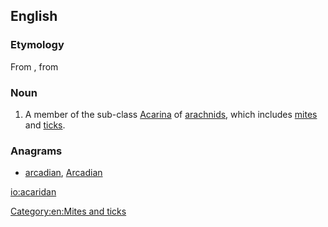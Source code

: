 ==English==

===Etymology===
From {{etyl|NL.|en}}, from {{etyl|grc|en}} {{term|ἀκαρί||mite|tr=akari|lang=grc|sc=polytonic}}

===Noun===
{{en-noun}}

# {{context|zoology|lang=en}} A member of the sub-class [[Acarina]] of [[arachnid]]s, which includes [[mite]]s and [[tick]]s.

===Anagrams===
* [[arcadian#English|arcadian]], [[Arcadian#English|Arcadian]]

[[Category:en:Mites and ticks]]

[[io:acaridan]]